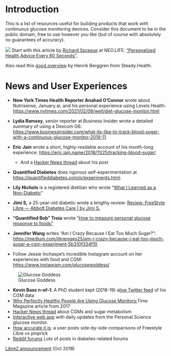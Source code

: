 # Introduction {#intro}

This is a list of resources useful for building products that work with continuous glucose monitoring devices. Consider this document to be in the public domain, free to use however you like (but of course with absolutely no guarantees of accuracy).

![](images/sprague-neolife.png) Start with this article by [Richard Sprague](https://twitter.com/sprague) at NEO.LIFE: ["Personalized Health Advice Every 60 Seconds"](https://neo.life/2019/01/personalized-health-advice-every-60-seconds/).

Also read this [good overview](https://medium.com/steady-health/the-ultimate-guide-to-continuous-glucose-monitors-cgm-611eecc70c9a) by Henrik Berggren from Steady.Health.

# News and User Experiences

-   **New York Times Health Reporter Anahad O'Connor** wrote about Nutrisense, January.ai, and his personal experience using Levels Health. <https://www.nytimes.com/2021/02/08/well/diet-glucose-monitor.html>

-   **Lydia Ramsey**, senior reporter at Business Insider wrote a detailed summary of using a Dexcom G6: <https://www.businessinsider.com/what-its-like-to-track-blood-sugar-with-a-continuous-glucose-monitor-2019-11>

-   **Eric Jain** wrote a short, highly-readable account of his month-long experience: <https://eric.jain.name/2018/11/25/tracking-blood-sugar/>

    -   And a [Hacker News thread](https://news.ycombinator.com/item?id=18891772) about his post

-   **Quantified Diabetes** does rigorous self-experimentation at <https://quantifieddiabetes.com/p/experiments.html>.\

-   **Lily Nichols** is a registered dietitian who wrote "[What I Learned as a Non-Diabetic](https://lilynicholsrdn.com/cgm-experiment-non-diabetic-continuous-glucose-monitor/)"

-   **Jimi S,** a 25-year-old diabetic wrote a lengthy review: [Review: FreeStyle Libre --- Abbott Diabetes Care \| by Jimi S.](https://medium.com/@JimiS/product-review-freestyle-libre-abbott-diabetes-care-561ee446eaa)

-   **"Quantified Bob" Troia** wrote "[How to measure personal glucose response to foods"](https://www.quantifiedbob.com/measuring-glycemic-glucose-response-foods/)

-   **Jennifer Wang** writes "Am I Crazy Because I Eat Too Much Sugar?": [https://medium.com/\@neogeo25/am-i-crazy-because-i-eat-too-much-sugar-a-cgm-experiment-5b310f334f10](https://medium.com/@neogeo25/am-i-crazy-because-i-eat-too-much-sugar-a-cgm-experiment-5b310f334f10)

-   Follow Jessie Inchaspe's incredible Instagram account on her experiences with food and CGM: <https://www.instagram.com/glucosegoddess/>

![Glucose Goddess](images/glucose-goddess.png "Jessie Inchaspe Instagram")

-   **Kevin Bass n-of-1**: A PhD student kept (2018-19) a[live Twitter feed](https://twitter.com/kevinstrials) of his CGM data
-   [Why Perfectly Healthy People Are Using Glucose Monitors:](http://time.com/4703099/continuous-glucose-monitor-blood-sugar-diabetes/)Time Magazine article from 2017
-   [Hacker News thread](https://news.ycombinator.com/item?id=15521882#15522046) about CGMs and sugar metabolism
-   [Interactive web app](https://personalscience.shinyapps.io/librelink/) with daily updates from the Personal Science glucose monitor.
-   [How accurate it is](https://imgur.com/a/2xNEgGA): a user posts side-by-side comparisons of Freestyle Libre vs pinprick
-   [Reddit forums](https://www.reddit.com/search?q=freestyle%20libre) Lots of posts in diabetes-related forums

[Libre2 announcement](http://abbott.mediaroom.com/2018-10-01-Abbott-s-FreeStyle-R-Libre-2-with-Optional-Real-Time-Alarms-Secures-CE-Mark-for-Use-in-Europe?fbclid=IwAR3B9sMnnUa44Aor42ctKUyAuUuG1ZLly3pnanVAAolX1PF6HRCV4SBaOyo) (Oct 2018)

